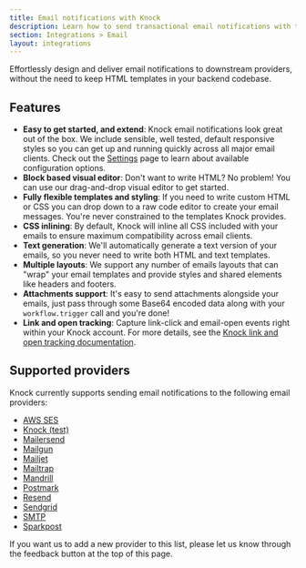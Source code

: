 ```yaml
---
title: Email notifications with Knock
description: Learn how to send transactional email notifications with the Knock API.
section: Integrations > Email
layout: integrations
---
```


Effortlessly design and deliver email notifications to downstream providers, without the need to keep HTML templates in your backend codebase.

## Features

- **Easy to get started, and extend**: Knock email notifications look great out of the box. We include sensible, well tested, default responsive styles so you can get up and running quickly across all major email clients. Check out the [Settings](/integrations/email/settings) page to learn about available configuration options.
- **Block based visual editor**: Don't want to write HTML? No problem! You can use our drag-and-drop visual editor to get started.
- **Fully flexible templates and styling**: If you need to write custom HTML or CSS you can drop down to a raw code editor to create your email messages. You're never constrained to the templates Knock provides.
- **CSS inlining**: By default, Knock will inline all CSS included with your emails to ensure maximum compatibility across email clients.
- **Text generation**: We'll automatically generate a text version of your emails, so you never need to write both HTML and text templates.
- **Multiple layouts**: We support any number of emails layouts that can "wrap" your email templates and provide styles and shared elements like headers and footers.
- **Attachments support**: It's easy to send attachments alongside your emails, just pass through some Base64 encoded data along with your `workflow.trigger` call and you're done!
- **Link and open tracking**: Capture link-click and email-open events right within your Knock account. For more details, see the [Knock link and open tracking documentation](/send-notifications/tracking).

## Supported providers

Knock currently supports sending email notifications to the following email providers:

- [AWS SES](/integrations/email/aws-ses)
- [Knock (test)](/integrations/email/knock-test)
- [Mailersend](/integrations/email/mailersend)
- [Mailgun](/integrations/email/mailgun)
- [Mailjet](/integrations/email/mailjet)
- [Mailtrap](/integrations/email/mailtrap)
- [Mandrill](/integrations/email/mandrill)
- [Postmark](/integrations/email/postmark)
- [Resend](/integrations/email/resend)
- [Sendgrid](/integrations/email/sendgrid)
- [SMTP](/integrations/email/smtp)
- [Sparkpost](/integrations/email/sparkpost)

If you want us to add a new provider to this list, please let us know through the feedback button at the top of this page.
